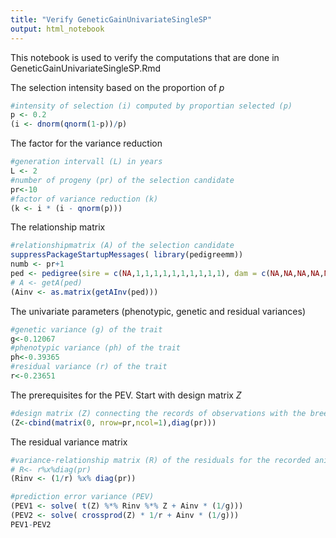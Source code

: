 ```yaml
---
title: "Verify GeneticGainUnivariateSingleSP"
output: html_notebook
---
```


This notebook is used to verify the computations that are done in GeneticGainUnivariateSingleSP.Rmd

The selection intensity based on the proportion of $p$ 

```r
#intensity of selection (i) computed by proportian selected (p)
p <- 0.2
(i <- dnorm(qnorm(1-p))/p)
```

The factor for the variance reduction

```r
#generation intervall (L) in years
L <- 2
#number of progeny (pr) of the selection candidate
pr<-10
#factor of variance reduction (k)
(k <- i * (i - qnorm(p)))
```

The relationship matrix

```r
#relationshipmatrix (A) of the selection candidate
suppressPackageStartupMessages( library(pedigreemm))
numb <- pr+1
ped <- pedigree(sire = c(NA,1,1,1,1,1,1,1,1,1,1), dam = c(NA,NA,NA,NA,NA,NA,NA,NA,NA,NA,NA), label = 1:numb)
# A <- getA(ped)
(Ainv <- as.matrix(getAInv(ped)))
```


The univariate parameters (phenotypic, genetic and residual variances)

```r
#genetic variance (g) of the trait
g<-0.12067
#phenotypic variance (ph) of the trait
ph<-0.39365
#residual variance (r) of the trait
r<-0.23651
```


The prerequisites for the PEV. Start with design matrix $Z$

```r
#design matrix (Z) connecting the records of observations with the breeding values
(Z<-cbind(matrix(0, nrow=pr,ncol=1),diag(pr)))
```

The residual variance matrix

```r
#variance-relationship matrix (R) of the residuals for the recorded animals
# R<- r%x%diag(pr)
(Rinv <- (1/r) %x% diag(pr))
```


```r
#prediction error variance (PEV)
(PEV1 <- solve( t(Z) %*% Rinv %*% Z + Ainv * (1/g)))
(PEV2 <- solve( crossprod(Z) * 1/r + Ainv * (1/g)))
PEV1-PEV2
```

